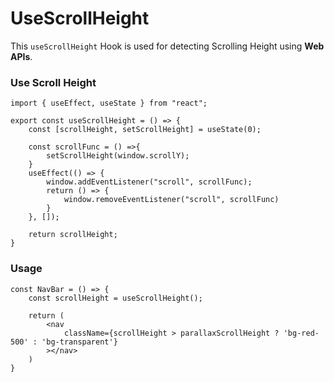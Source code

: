 # UseScrollHeight

This `useScrollHeight` Hook is used for 
detecting Scrolling Height using **Web APIs**.

### Use Scroll Height

```tsx filename="useScrollHeight.tsx" copy
import { useEffect, useState } from "react";

export const useScrollHeight = () => {
    const [scrollHeight, setScrollHeight] = useState(0);
    
    const scrollFunc = () =>{
        setScrollHeight(window.scrollY);
    }
    useEffect(() => {
        window.addEventListener("scroll", scrollFunc);
        return () => {
            window.removeEventListener("scroll", scrollFunc)
        }
    }, []);
    
    return scrollHeight;
}
```

### Usage

```tsx filename="navBar.tsx" copy
const NavBar = () => {
    const scrollHeight = useScrollHeight();

    return (
        <nav
            className={scrollHeight > parallaxScrollHeight ? 'bg-red-500' : 'bg-transparent'}
        ></nav>
    )
}
```